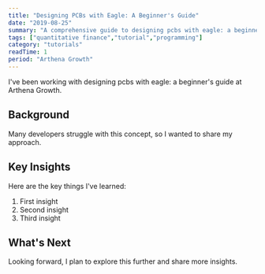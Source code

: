 ```yaml
---
title: "Designing PCBs with Eagle: A Beginner's Guide"
date: "2019-08-25"
summary: "A comprehensive guide to designing pcbs with eagle: a beginner's guide. Learn the fundamentals and best practices."
tags: ["quantitative finance","tutorial","programming"]
category: "tutorials"
readTime: 1
period: "Arthena Growth"
---
```


I've been working with designing pcbs with eagle: a beginner's guide at Arthena Growth.

## Background

Many developers struggle with this concept, so I wanted to share my approach.

## Key Insights

Here are the key things I've learned:

1. First insight
2. Second insight
3. Third insight

## What's Next

Looking forward, I plan to explore this further and share more insights.

